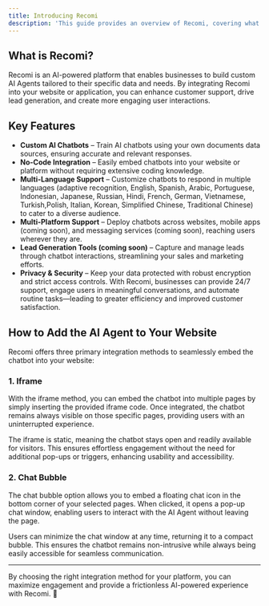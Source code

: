 ```yaml
---
title: Introducing Recomi
description: 'This guide provides an overview of Recomi, covering what it is, its key features, and essential information to help you get started.'
---
```



## What is Recomi?
Recomi is an AI-powered platform that enables businesses to build custom AI Agents tailored to their specific data and needs. By integrating Recomi into your website or application, you can enhance customer support, drive lead generation, and create more engaging user interactions.

## Key Features
- **Custom AI Chatbots** – Train AI chatbots using your own documents data sources, ensuring accurate and relevant responses.
- **No-Code Integration** – Easily embed chatbots into your website or platform without requiring extensive coding knowledge.
- **Multi-Language Support** – Customize chatbots to respond in multiple languages (adaptive recognition, English, Spanish, Arabic, Portuguese, Indonesian, Japanese, Russian, Hindi, French, German, Vietnamese, Turkish,Polish, Italian, Korean, Simplified Chinese, Traditional Chinese) to cater to a diverse audience.
- **Multi-Platform Support** – Deploy chatbots across websites, mobile apps (coming soon), and messaging services (coming soon), reaching users wherever they are.
- **Lead Generation Tools (coming soon)** – Capture and manage leads through chatbot interactions, streamlining your sales and marketing efforts.
- **Privacy & Security** – Keep your data protected with robust encryption and strict access controls.
With Recomi, businesses can provide 24/7 support, engage users in meaningful conversations, and automate routine tasks—leading to greater efficiency and improved customer satisfaction.

## How to Add the AI Agent to Your Website
Recomi offers three primary integration methods to seamlessly embed the chatbot into your website:

### 1. Iframe
With the iframe method, you can embed the chatbot into multiple pages by simply inserting the provided iframe code. Once integrated, the chatbot remains always visible on those specific pages, providing users with an uninterrupted experience.

The iframe is static, meaning the chatbot stays open and readily available for visitors. This ensures effortless engagement without the need for additional pop-ups or triggers, enhancing usability and accessibility.

### 2. Chat Bubble
The chat bubble option allows you to embed a floating chat icon in the bottom corner of your selected pages. When clicked, it opens a pop-up chat window, enabling users to interact with the AI Agent without leaving the page.

Users can minimize the chat window at any time, returning it to a compact bubble. This ensures the chatbot remains non-intrusive while always being easily accessible for seamless communication.

---

By choosing the right integration method for your platform, you can maximize engagement and provide a frictionless AI-powered experience with Recomi. 🚀